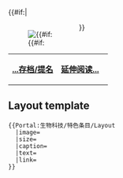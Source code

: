 {{#if:{{{image}}}|<div style="float:left;margin-right:1em">[[Image:{{{image}}}|{{#if:{{{size}}}]]
</div>}}{{{text}}} 

{| class="noprint" width="100%"  border="0" style="padding: 0; margin: 0; background-color:transparent"
|-
|<div style="text-align:left;">'''[[Portal:生物科技/特色条目|...存档/提名]]'''</div>||
 <div style="text-align:right;margin-right:10px;margin-bottom:0px;">
'''[[{{{link}}}|延伸阅读...]]'''
 </div >
|}
[[Category:生物科技主题|{{SUBPAGENAME}}]]<noinclude>

== Layout template ==
<pre>
{{Portal:生物科技/特色条目/Layout
  |image=
  |size=
  |caption=
  |text=
  |link=
}}
</pre>
</noinclude>